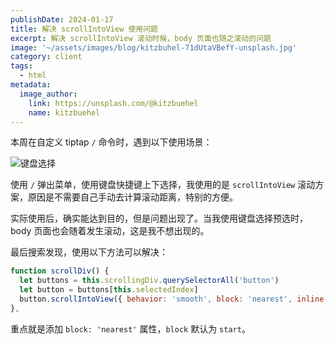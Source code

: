 ```yaml
---
publishDate: 2024-01-17
title: 解决 scrollIntoView 使用问题
excerpt: 解决 scrollIntoView 滚动时候，body 页面也随之滚动的问题
image: '~/assets/images/blog/kitzbuhel-71dUtaVBefY-unsplash.jpg'
category: client
tags:
  - html
metadata:
  image_author:
    link: https://unsplash.com/@kitzbuehel
    name: kitzbuehel
---
```


本周在自定义 tiptap `/` 命令时，遇到以下使用场景：

![键盘选择](~/assets/images/others/202401202045669.png)


使用 `/` 弹出菜单，使用键盘快捷键上下选择，我使用的是 `scrollIntoView` 滚动方案，原因是不需要自己手动去计算滚动距离，特别的方便。

实际使用后，确实能达到目的，但是问题出现了。当我使用键盘选择预选时，body 页面也会随着发生滚动，这是我不想出现的。

最后搜索发现，使用以下方法可以解决：

```javascript
function scrollDiv() {
  let buttons = this.scrollingDiv.querySelectorAll('button')
  let button = buttons[this.selectedIndex]
  button.scrollIntoView({ behavior: 'smooth', block: 'nearest', inline: 'start' })
},
```

重点就是添加 `block: 'nearest'` 属性，`block` 默认为 `start`。

